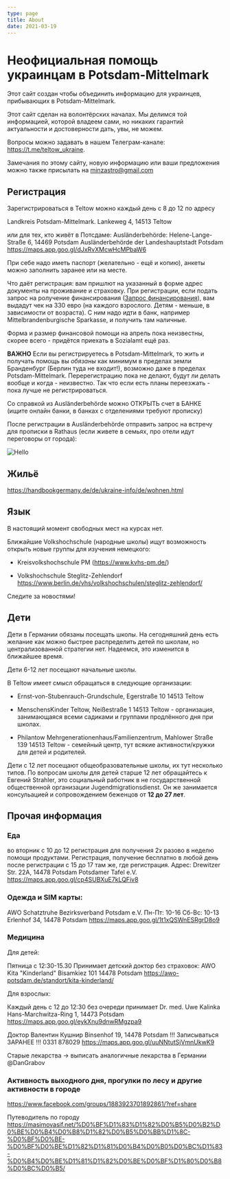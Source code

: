 ```yaml
---
type: page
title: About
date: 2021-03-19
---
```



# Неофициальная помощь украинцам в Potsdam-Mittelmark

Этот сайт создан чтобы объединить информацию для украинцев, прибывающих в Potsdam-Mittelmark.

Этот сайт сделан на волонтёрских началах. Мы делимся той информацией, которой владеем сами, но никаких гарантий актуальности и достоверности дать, увы, не можем.

Вопросы можно задавать в нашем Телеграм-канале: https://t.me/teltow_ukraine.

Замечания по этому сайту, новую информацию или ваши предложения можно также присылать на minzastro@gmail.com

## Регистрация

Зарегистрироваться в Teltow можно каждый день с 8 до 12 по адресу

Landkreis Potsdam-Mittelmark. Lankeweg 4, 14513 Teltow

или для тех, кто живёт в Потсдаме:
Ausländerbehörde: Helene-Lange-Straße 6, 14469 Potsdam
Ausländerbehörde der Landeshauptstadt Potsdam https://maps.app.goo.gl/dJxRvXMcwHcMPbaW6


При себе надо иметь паспорт (желательно - ещё и копию), анкеты можно заполнить заранее или на месте.

Что даёт регистрация: вам пришлют на указанный в форме адрес документы на проживание и страховку.
При регистрации, если подать запрос на ролучение финансирования ([Запрос финансирования](/documents/AntragSozialamt.pdf)), вам
выдадут чек на 330 евро (на каждого взрослого. Детям - меньше, в зависимости от возраста). С ним надо идти в банк, например Mittelbrandenburgische Sparkasse, и получить там наличные.

Форма и размер финансовой помощи на апрель пока неизвестны, скорее всего - придётся приехать в Sozialamt ещё раз.

**ВАЖНО** Если вы регистрируетесь в Potsdam-Mittelmark, то жить и получать помощь вы *обязаны* как минимум в пределах земли Бранденбург (Берлин туда не входит!),
возможно даже в пределах Potsdam-Mittelmark. Перерегистрацию пока не делают, будут ли делать вообще и когда - неизвестно.
Так что если есть планы переезжать - пока лучше не регистрироваться.


Со справкой из Ausländerbehörde можно ОТКРЫТЬ счет в БАНКЕ (ищите онлайн банки, в банках с отделениями требуют прописку)

После регистрации в Ausländerbehörde отправить запрос на встречу для прописки в Rathaus (если живете в семьях, про отели идут переговоры от города):

<Image src="/images/p24.jpg" alt="Hello" width={200} height={500} />

## Жильё

https://handbookgermany.de/de/ukraine-info/de/wohnen.html

## Язык

В настоящий момент свободных мест на курсах нет.

Ближайшие Volkshochschule (народные школы) ищут возможность открыть новые группы для изучения немецкого:

* Kreisvolkshochschule PM (https://www.kvhs-pm.de/)

* Volkshochschule Steglitz-Zehlendorf https://www.berlin.de/vhs/volkshochschulen/steglitz-zehlendorf/

Следите за новостями!

## Дети

Дети в Германии обязаны посещать школы.
На сегодняшний день есть желание как можно быстрее распределить детей по школам, но централизованной стратегии нет.
Надеемся, это изменится в ближайшее время.

Дети 6-12 лет посещают начальные школы.

В Teltow имеет смысл обращаться в следующие организации:

* Ernst-von-Stubenrauch-Grundschule, Egerstraße 10 14513 Teltow

* MenschensKinder Teltow, Neißestraße 1 14513 Teltow - организация, занимающаяся всеми садиками и группами продлённого дня при школах.

* Philantow Mehrgenerationenhaus/Familienzentrum, Mahlower Straße 139 14513 Teltow - семейный центр, тут всякие активности/кружки для детей и родителей.

Дети с 12 лет посещают общеобразовательные школы, их тут несколько типов. По вопросам школы для детей старше 12 лет обращайтесь к Евгений Strahler, это социальный работник в не государственной общественной организации Jugendmigrationsdienst.
Он же занимается консульацией и сопровождением беженцов от **12 до 27 лет**.


## Прочая информация

### Еда
во вторник с 10 до 12 регистрация для получения 2х разово в неделю помощи продуктами. Регистрация, получение бесплатно в любой день после регистрации с 15 до 17 там же, где регистрация.
Адрес:
Drewitzer Str. 22A, 14478 Potsdam
Potsdamer Tafel e.V.
https://maps.app.goo.gl/cp4SUBXuE7kLQFiv8

### Одежда и SIM карты:

AWO Schatztruhe Bezirksverband Potsdam e.V.
Пн-Пт: 10-16
Сб-Вс: 10-13
Erlenhof 34, 14478 Potsdam
https://maps.app.goo.gl/1t1xQSWnESRgrD8o9

### Медицина

Для детей:

Пятница с 12:30-15.30
Принимает детский доктор без страховок:
AWO Kita "Kinderland"
Bisamkiez 101
14478 Potsdam
https://awo-potsdam.de/standort/kita-kinderland/

Для взрослых:

Каждый день с 12 до 12:30 без очереди принимает
Dr. med. Uwe Kalinka
Hans-Marchwitza-Ring 1, 14473 Potsdam
https://maps.app.goo.gl/eykXnu9dnwRMgzpa9

Доктор Валентин Кушнир
Binsenhof 19, 14478 Potsdam
!!!  Записываться ЗАРАНЕЕ  !!!
0331 878029
https://maps.app.goo.gl/uuNNtutSjVmnUkwK9

Старые лекарства -> выписать аналогичные лекарства в Германии
@DanGrabov

### Активность выходного дня, прогулки по лесу и другие активности в городе
https://www.facebook.com/groups/1883923701892861/?ref=share

Путеводитель по городу
https://masimovasif.net/%D0%BF%D1%83%D1%82%D0%B5%D0%B2%D0%BE%D0%B4%D0%B8%D1%82%D0%B5%D0%BB%D1%8C-%D0%BF%D0%BE-%D0%BF%D0%BE%D1%82%D1%81%D0%B4%D0%B0%D0%BC%D1%83-%D0%B4%D0%BE%D1%81%D1%82%D0%BE%D0%BF%D1%80%D0%B8%D0%BC%D0%B5/
